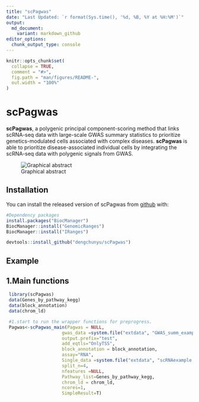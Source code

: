 ```yaml
---
title: "scPagwas"
date: "Last Updated: `r format(Sys.time(), '%d, %B, %Y at %H:%M')`"
output:
  md_document:
    variant: markdown_github
editor_options:
  chunk_output_type: console
---
```


```r
knitr::opts_chunk$set(
  collapse = TRUE,
  comment = "#>",
  fig.path = "man/figures/README-",
  out.width = "100%"
)
```

# scPagwas

**scPagwas**, a polygenic principal component-scoring method that links scRNA-seq data with large-scale GWAS summary statistics to prioritize genetics-modulated cells associated with complex diseases.
**scPagwas** is able to prioritize disease-associated individual cells by integrating the scRNA-seq data with polygenic signals from GWAS.


![Graphical abstract](./docs/reference/figures/workflow_20220222.png)

## Installation

You can install the released version of scPagwas from [github](https://github.com/dengchunyu/scPagwas) with:

``` r
#Dependency packages
install.packages("BiocManager")
BiocManager::install("GenomicRanges")
BiocManager::install("IRanges")

devtools::install_github("dengchunyu/scPagwas")

```

## Example 

## 1.Main functions

```r
 library(scPagwas)
 data(Genes_by_pathway_kegg)
 data(block_annotation)
 data(chrom_ld)

 #1.start to run the wrapper functions for preprogress.
 Pagwas<-scPagwas_main(Pagwas = NULL,
                     gwas_data =system.file("extdata", "GWAS_summ_example.txt", package = "scPagwas"),
                     output.prefix="test",
                     add_eqtls="OnlyTSS",
                     block_annotation = block_annotation,
                     assay="RNA",
                     Single_data =system.file("extdata", "scRNAexample.rds", package = "scPagwas"),
                     split_n=4,
                     nfeatures =NULL,
                     Pathway_list=Genes_by_pathway_kegg,
                     chrom_ld = chrom_ld,
                     ncores=1,
                     SimpleResult=T)

```
